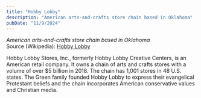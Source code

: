 ```yaml
---
title: "Hobby Lobby"
description: "American arts-and-crafts store chain based in Oklahoma"
pubDate: "11/9/2024"
---
```


*American arts-and-crafts store chain based in Oklahoma*  
Source (Wikipedia): [Hobby Lobby][1]

Hobby Lobby Stores, Inc., formerly Hobby Lobby Creative Centers, is an American retail company. It owns a chain of arts and crafts stores with a volume of over $5 billion in 2018. The chain has 1,001 stores in 48 U.S. states. The Green family founded Hobby Lobby to express their evangelical Protestant beliefs and the chain incorporates American conservative values and Christian media.

[1]: https://en.wikipedia.org/wiki/Hobby_Lobby
